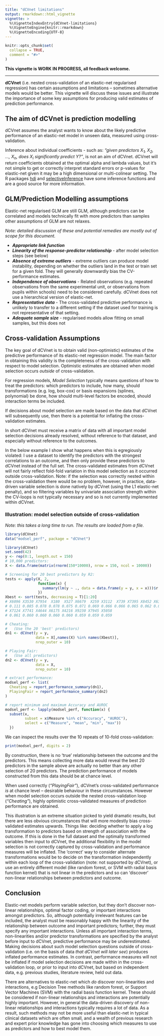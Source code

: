 ```yaml
---
title: "dCVnet limitations"
output: rmarkdown::html_vignette
vignette: >
  %\VignetteIndexEntry{dCVnet-limitations}
  %\VignetteEngine{knitr::rmarkdown}
  %\VignetteEncoding{UTF-8}
---
```


```r
knitr::opts_chunk$set(
  collapse = TRUE,
  comment = "#>"
)
```

**This vignette is WORK IN PROGRESS, all feedback welcome.**

---

**dCVnet** (i.e. nested cross-validation of an elastic-net regularised regression) has certain assumptions and limitations -- sometimes alternative models would be better. This vignette will discuss these issues and illustrate the importance of some key assumptions for producing valid estimates of prediction performance.

## The aim of dCVnet is prediction modelling

dCVnet assumes the analyst wants to know about the likely predictive performance of an elastic-net model in unseen data, measured using cross-validation.

Inference about individual coefficients - such as: *"given predictors X<sub>1</sub>, X<sub>2</sub>, ..., X<sub>n</sub>, does X<sub>i</sub> significantly predict Y?"*,
is not an aim of dCVnet. dCVnet will return coefficients obtained at the optimal alpha and lambda values, but it's not simple to get or correctly interpret standard errors or p-values for elastic-net given it may be a high dimensional or multi-colinear setting. The R packages [hdi](https://cran.r-project.org/web/packages/hdi/index.html) and [selectiveInference](https://cran.r-project.org/web/packages/selectiveInference/index.html) have some inference functions and are a good source for more information.

## GLM/Prediction Modelling assumptions

Elastic-net regularised GLM are still GLM, although predictors can be correlated and models technically fit with more predictors than samples other assumptions 
of GLM are not relaxes.

*Note: detailed discussion of these and potential remedies are mostly out of scope for this document.*

- ***Appropriate link function***
- ***Linearity of the response-predictor relationship*** - after model selection steps (see below)
- ***Absence of extreme outliers*** - extreme outliers can produce model instability, depending on whether the outliers land in the test or train set for a given fold. They will generally downwardly bias the CV-performance estimates.
- ***Independence of observations*** - Related observations (e.g. repeated observations from the same experimental unit, or observations from pupils within schools) need to be considered carefully. dCVnet does not use a hierarchical version of elastic-net.
- ***Representative data*** - The cross-validated predictive performance is unlikely to transfer to a different setting if the dataset used for training is 
not representative of that setting.
- ***Adequate sample size*** - regularised models allow fitting on small samples, but this does not 

## Cross-validation Assumptions

The key goal of dCVnet is to obtain valid (non-optimistic) estimates of the predictive performance of its elastic-net regression model. The main factor in obtaining this validity is the completeness of the cross-validation with respect to model selection. Optimistic estimates are obtained when model selection occurs *outside* of cross-validation.

For regression models, *Model Selection* typically means questions of how to treat the predictors: which predictors to include, how many, should transformations (e.g. log, box-cox) or basis expansions (splines, polynomial) be done, how should multi-level factors be encoded, should interaction terms be included.

If decisions about model selection are made based on the data that dCVnet will subsequently use, then there is a potential for inflating the 
cross-validation estimates.

In short dCVnet must receive a matrix of data with all important model selection
decisions already resolved, without reference to that dataset, and especially
without reference to the outcomes.

In the below example I show what happens when this is egregiously violated: I 
use a dataset to identify the predictors with the strongest correlations to an outcome, and then only provide these predictors to dCVnet instead of the full set. The cross-validated estimates from dCVnet will not fairly reflect fold-fold variation in this model selection as it occurred outside cross-validation. Note: if the selection was correctly nested within the cross-validation there would be no problem, however, in practice, data-driven variable selection is done natively by dCVnet (using the L1 elastic-net penalty), and so filtering variables by univariate association strength within the CV-loops is not typically necessary and so is not currently implemented within dCVnet.

### Illustration: model selection outside of cross-validation
*Note: this takes a long time to run. The results are loaded from a file.*

```r
library(dCVnet)
data("modsel_perf", package = "dCVnet")
```

```r
library(dCVnet)
set.seed(42)
y <- rep(0:1, length.out = 150)
# 10,000 predictors:
X <- data.frame(matrix(rnorm(150*10000), nrow = 150, ncol = 10000))

# Screening for 20 best predictors by R2:
tests <- apply(X, 2,
               function(x) {
                 summary(lm(y ~ ., data = data.frame(y = y, x = x)))$r.squared
               })
Xbest <- sort(tests, decreasing = T)[1:20]
# X6096 X3530 X7954  X180  X527 X6679  X259 X3112  X739 X7395 X8452 X6370
# 0.111 0.085 0.078 0.078 0.075 0.071 0.069 0.066 0.066 0.065 0.062 0.061
# X7124 X7741 X4644 X6175 X4216 X9230 X7945 X5058
# 0.061 0.060 0.060 0.060 0.060 0.059 0.059 0.059

# Cheating:
#   (Use the 20 'best' predictors)
dn1 <- dCVnet(y = y,
              data = X[,names(X) %in% names(Xbest)],
              nrep_outer = 10)

# Playing Fair:
#   (Use all predictors)
dn2 <- dCVnet(y = y,
              data = X,
              nrep_outer = 10)

# extract performance:
modsel_perf <- list(
  Cheating = report_performance_summary(dn1),
  PlayingFair = report_performance_summary(dn2)
)

# report minimum and maximum Accuracy and AUROC
modsel_perf <- lapply(modsel_perf, function(x) {
  subset(x,
         subset = x$Measure %in% c("Accuracy", "AUROC"),
         select = c("Measure", "mean", "min", "max"))
  })
```

We can inspect the results over the 10 repeats of 10-fold cross-validation:
```r
print(modsel_perf, digits = 2)
```

By construction, there is no 'true' relationship between the outcome and the predictors. This means collecting more data would reveal the best 20 predictors in the sample above are actually no better than any other selection of 20 predictors. The prediction performance of models constructed from this data should be at chance level.

When used correctly (*"PlayingFair"*), dCVnet's cross-validated performance *is* at chance level -- desirable behaviour in these circumstances. However when model selection occurs outside the nested cross-validation loop (*"Cheating"*), highly optimistic cross-validated measures of prediction performance are obtained.

This illustration is an extreme situation picked to yield dramatic results, but there are less obvious circumstances that will more modestly bias cross-validated estimates upwards. Things like: deciding whether to apply a log transformation to predictors based on strength of association with the outcome. If this is done in the full dataset and the optimally transformed variables then input to dCVnet, the additional flexibility in the model selection is not correctly captured by cross-validation and performance measures will be inflated. The 'correct' way to consider alternate transformations would be to decide on the transformation independently within each loop of the cross-validation (note: not supported by dCVnet), or use an entirely different model (like random forest, or SVM with radial basis function kernel) that is not linear in the predictors and so can 'discover' non-linear relationships between predictors and outcome.

## Conclusion

Elastic-net models perform variable selection, but they don't discover non-linear relationships, optimal factor coding, or important interactions amongst predictors. So, although potentially irrelevant features can be included, the analyst must be reasonably happy with the linearity of the relationship between outcome and important predictors; further, they must specify any important interactions. Unless all important interaction terms, non-linearities and/or predictor transformations are specified by the analyst before input to dCVnet, predictive performance may be underestimated. Making decisions about such model selection questions outside of cross-validation (i.e. on the basis of data *that dCVnet will later see*) produces inflated performance estimates. In contrast, performance measures will not be inflated if model selection decisions are made within in the cross-validation loop, or prior to input into dCVnet, but based on independent data, e.g. previous studies, literature review, held out data.

There are alternatives to elastic-net which *do* discover non-linearities and interactions, e.g Decision Tree methods like random forest, or Support Vector Machines (SVM) with the radial basis function kernel. These should be considered if non-linear relationships and interactions are potentially highly important. However, in general the data-driven discovery of non-linear relationships and interactions typically requires a lot of data. As a result, such methods may not be more useful than elastic-net in typical clinical datasets which are often small, and a wealth of previous research and expert prior knowledge has gone into choosing which measures to use as predictors and how to best model them.